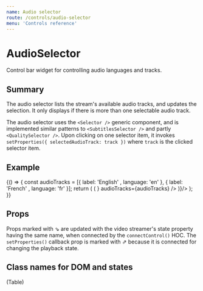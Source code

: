 ```yaml
---
name: Audio selector
route: /controls/audio-selector
menu: 'Controls reference'
---
```



# AudioSelector

Control bar widget for controlling audio languages and tracks.

## Summary

The audio selector lists the stream's available audio tracks, and updates the selection. It only displays if there is more than one selectable audio track.

The audio selector uses the `<Selector />` generic component, and is implemented similar patterns to `<SubtitlesSelector />` and partly `<QualitySelector />`. Upon clicking on one selector item, it invokes `setProperties({ selectedAudioTrack: track })` where `track` is the clicked selector item.

## Example

<Playground>
  {() => {
    const audioTracks = [{ label: 'English' , language: 'en' }, { label: 'French' , language: 'fr' }];
    return (
      <ShowCase height="60px" render={({ setProperties, currentAudioTrack }) => (
        <AudioSelector 
          setProperties={setProperties}
          currentAudioTrack={currentAudioTrack}
          toggleContent={<MessageSquare/>}
          audioTracks={audioTracks}
        />
      )}/>
    );
  }}
</Playground>

## Props

<PropsTable of={AudioSelector} />

Props marked with ⇘ are updated with the video streamer's state property having the same name, when connected by the `connectControl()` HOC. The ︎`setProperties()` callback prop is marked with ︎⇗ because it is connected for changing the playback state.

## Class names for DOM and states

(Table)